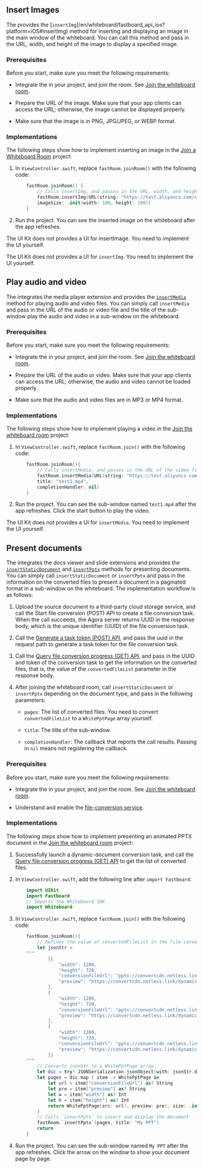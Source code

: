 <PlatformWrapper platform="ios">


## Insert Images

The <Vg k="UIK" /> provides the [`insertImg`]/en/whiteboard/fastboard_api_ios?platform=iOS#insertimg) method for inserting and displaying an image in the main window of the whiteboard. You can call this method and pass in the URL, width, and height of the image to display a specified image.

### Prerequisites

Before you start, make sure you meet the following requirements:

- Integrate the <Vg k="UIK" /> in your project, and join the room. See [Join the whiteboard room](../get-started/get-started-uikit#join-the-whiteboard-room).

- Prepare the URL of the image. Make sure that your app clients can access the URL; otherwise, the image cannot be displayed properly.

- Make sure that the image is in PNG, JPG/JPEG, or WEBP format.

### Implementations

The following steps show how to implement inserting an image in the [Join a Whiteboard Room](./join_whiteboard_room_ios_fastboard?platform=iOS) project:

1. In `ViewController.swift`, replace `fastRoom.joinRoom()` with the following code:
    ``` swift
        fastRoom.joinRoom() {
            // Calls insertImg, and passes in the URL, width, and height of the image
            fastRoom.insertImg(URL(string: "https://test.aliyuncs.com/cloud-storage/2022-xx/15/e3xxda.png")!,
            imageSize: .init(width: 100, height: 100))
        }
    ```
2. Run the project. You can see the inserted image on the whiteboard after the app refreshes.

The UI Kit does not provides a UI for insertImage. You need to implement the UI yourself.

The UI Kit does not provides a UI for <code>insertImg</code>. You need to implement the UI yourself.

## Play audio and video

The <Vg k="UIK" /> integrates the media player extension and provides the [`insertMedia`](/en/whiteboard/fastboard_api_ios?platform=iOS#insertmedia) method for playing audio and video files. You can simply call `insertMedia` and pass in the URL of the audio or video file and the title of the sub-window play the audio and video in a sub-window on the whiteboard.

### Prerequisites

Before you start, make sure you meet the following requirements:

- Integrate the <Vg k="UIK" /> in your project, and join the room. See [Join the whiteboard room](../get-started/get-started-uikit#join-the-whiteboard-room).

- Prepare the URL of the audio or video. Make sure that your app clients can access the URL; otherwise, the audio and video cannot be loaded properly.

- Make sure that the audio and video files are in MP3 or MP4 format.

### Implementations

The following steps show how to implement playing a video in the [Join the whiteboard room](../get-started/get-started-uikit#join-the-whiteboard-room) project:

1. In `ViewController.swift`, replace `fastRoom.join()` with the following code:
    ``` swift
        fastRoom.joinRoom(){
            // Calls insertMedia, and passes in the URL of the video file and the title of sub-window
            fastRoom.insertMedia(URL(string: "https://test.aliyuncs.com/cloud-storage/2022-xx/15/52xxx37.mp4")!,
            title: "test1.mp4",
            completionHandler: nil)
        }
    ```

2. Run the project. You can see the sub-window named `test1.mp4` after the app refreshes. Click the start button to play the video.

The UI Kit does not provides a UI for <code>insertMedia</code>. You need to implement the UI yourself.

## Present documents

The <Vg k="UIK" /> integrates the docs viewer and slide extensions and provides the [`insertStaticDocument`](/en/whiteboard/fastboard_api_ios?platform=iOS#insertstaticdocument) and [`insertPptx`](/en/whiteboard/fastboard_api_ios?platform=iOS#insertpptx) methods for presenting documents. You can simply call `insertStaticDocument` or `insertPptx` and pass in the information on the converted files to present a document in a paginated format in a sub-window on the whiteboard. The implementation workflow is as follows:

1. Upload the source document to a third-party cloud storage service, and call the Start file conversion (POST) API to create a file conversion task. When the call succeeds, the Agora server returns UUID in the response body, which is the unique identifier (UUID) of the file conversion task.

2. Call the [Generate a task token (POST) API](../develop/generate-token-rest#generate-a-task-token-post), and pass the uuid in the request path to generate a task token for the file conversion task.

3. Call the [Query file conversion progress (GET) API](../develop/generate-token-rest#query-the-progress-of-a-file-conversion-task), and pass in the UUID and token of the conversion task to get the information on the converted files, that is, the value of the `convertedFileList` parameter in the response body.

4. After joining the whiteboard room, call `insertStaticDocument` or `insertPptx` depending on the document type, and pass in the following parameters:

    - `pages`: The list of converted files. You need to convert `convertedFileList` to a `WhitePptPage` array yourself.

    - `title`: The title of the sub-window.

    - `completionHandler`: The callback that reports the call results. Passing in `nil` means not registering the callback.

### Prerequisites

Before you start, make sure you meet the following requirements:

- Integrate the <Vg k="UIK" /> in your project, and join the room. See [Join the whiteboard room](../get-started/get-started-uikit#join-the-whiteboard-room).

- Understand and enable the [file-conversion service](../reference/whiteboard-api/file-conversion).

### Implementations

The following steps show how to implement presenting an animated PPTX document in the [Join the whiteboard room](../get-started/get-started-uikit#join-the-whiteboard-room) project:

1. Successfully launch a dynamic-document conversion task, and call the [Query file conversion progress (GET) API](../reference/whiteboard-api/file-conversion#query-the-progress-of-a-file-conversion-task) to get the list of converted files.

2. In `ViewController.swift`, add the following line after `import Fastboard`:
    ``` swift
        import UIKit
        import Fastboard
        // Imports the Whiteboard SDK
        import Whiteboard
    ```
3. In `ViewController.swift`, replace `fastRoom.join()` with the following code:
    ``` swift
        fastRoom.joinRoom(){
            // Defines the value of convertedFileList in the file conversion result as a jsonStr variable
            let jsonStr =
        """
                [{
                    "width": 1280,
                    "height": 720,
                    "conversionFileUrl": "pptx://convertcdn.netless.link/dynamicConvert/3ce728e0954f11ec997c6580ac31fd96/1.slide",
                    "preview": "https://convertcdn.netless.link/dynamicConvert/3ce728e0954f11ec997c6580ac31fd96/preview/1.png"
                },
                {
                    "width": 1280,
                    "height": 720,
                    "conversionFileUrl": "pptx://convertcdn.netless.link/dynamicConvert/3ce728e0954f11ec997c6580ac31fd96/2.slide",
                    "preview": "https://convertcdn.netless.link/dynamicConvert/3ce728e0954f11ec997c6580ac31fd96/preview/2.png"
                },
                {
                    "width": 1280,
                    "height": 720,
                    "conversionFileUrl": "pptx://convertcdn.netless.link/dynamicConvert/3ce728e0954f11ec997c6580ac31fd96/3.slide",
                    "preview": "https://convertcdn.netless.link/dynamicConvert/3ce728e0954f11ec997c6580ac31fd96/preview/3.png"
                }]
        """
            // Converts jsonStr to a WhitePptPage array
            let dic = try! JSONSerialization.jsonObject(with: jsonStr.data(using: .utf8)!) as! [[String: Any]]
            let pages = dic.map { item -> WhitePptPage in
                let url = item["conversionFileUrl"] as? String
                let pre = item["preview"] as? String
                let w = item["width"] as? Int
                let h = item["height"] as? Int
                return WhitePptPage(src: url!, preview: pre!, size: .init(width: w!, height: h!))
            }
            // Calls `insertPptx` to insert and display the document
            fastRoom.`insertPptx`(pages, title: "My PPT")
            return
        }
    ```

4. Run the project. You can see the sub-window named `My PPT` after the app refreshes. Click the arrow on the window to show your document page by page.

</PlatformWrapper>